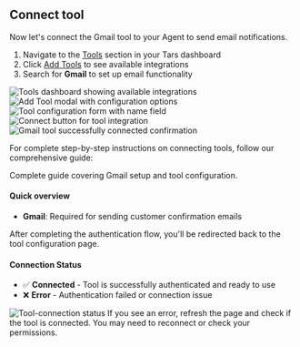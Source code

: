 ## <Icon icon="wrench" size="30" /> Connect tool

Now let's connect the Gmail tool to your Agent to send email notifications.
<AccordionGroup>
<Accordion title="Step 1: Navigate to Tools" defaultOpen="true">
1. Navigate to the [Tools](https://app.hellotars.com/tools) section in your Tars dashboard
2. Click [Add Tools](https://app.hellotars.com/tools?tab=all-tools) to see available integrations
3. Search for **Gmail** to set up email functionality

<CardGroup cols={2}>
  <Card title="Search for Tool">
    <img src="/images/quickstart/click-add-tool.png" alt="Tools dashboard showing available integrations" />
  </Card>
  <Card title="Configure Tool">
    <img src="/images/quickstart/click-tool-gear-to-configure.png" alt="Add Tool modal with configuration options" />
  </Card>
  <Card title="Tool name setup">
    <img src="/images/quickstart/set-tool-name.png" alt="Tool configuration form with name field" />
  </Card>
  <Card title="Connect tool">
    <img src="/images/quickstart/click-connect.png" alt="Connect button for tool integration" />
  </Card>
  <Card title="Verify your connections">
      <img src="/images/quickstart/gmail-connected.png" alt="Gmail tool successfully connected confirmation" />
  </Card>
</CardGroup>
</Accordion>
<Accordion title="Step 2: Follow the detailed guide">


For complete step-by-step instructions on connecting tools, follow our comprehensive guide:

<Card title="Tools connection guide" icon="external-link" href="/platform-fundamentals/platform-tour/tools">
  Complete guide covering Gmail setup and tool configuration.
</Card>

#### Quick overview
- **Gmail**: Required for sending customer confirmation emails
</Accordion>

<Accordion title="Step 3: Verify your connections">

After completing the authentication flow, you'll be redirected back to the tool configuration page.

#### Connection Status
- ✅ **Connected** - Tool is successfully authenticated and ready to use
- ❌ **Error** - Authentication failed or connection issue

<Frame>
  <img src="/images/quickstart/connected-status.png" alt="Tool-connection status" />
</Frame>

<Tip>
If you see an error, refresh the page and check if the tool is connected. You may need to reconnect or check your permissions.
</Tip>
</Accordion>
</AccordionGroup>

